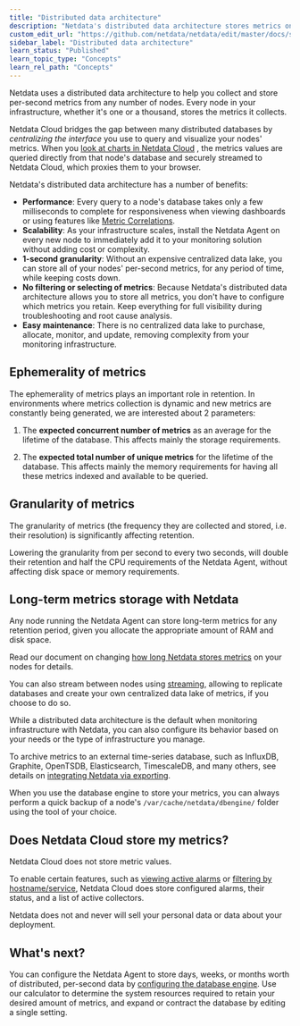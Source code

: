 ```yaml
---
title: "Distributed data architecture"
description: "Netdata's distributed data architecture stores metrics on individual nodes for high performance and scalability using all your granular metrics."
custom_edit_url: "https://github.com/netdata/netdata/edit/master/docs/store/distributed-data-architecture.md"
sidebar_label: "Distributed data architecture"
learn_status: "Published"
learn_topic_type: "Concepts"
learn_rel_path: "Concepts"
---
```



Netdata uses a distributed data architecture to help you collect and store per-second metrics from any number of nodes.
Every node in your infrastructure, whether it's one or a thousand, stores the metrics it collects.

Netdata Cloud bridges the gap between many distributed databases by _centralizing the interface_ you use to query and
visualize your nodes' metrics. When you [look at charts in Netdata Cloud](/docs/nightly/operations/netdata-cloud-visualizations/interact-with-dashboards-and-charts)
, the metrics values are queried directly from that node's database and securely streamed to Netdata Cloud, which
proxies them to your browser.

Netdata's distributed data architecture has a number of benefits:

- **Performance**: Every query to a node's database takes only a few milliseconds to complete for responsiveness when
  viewing dashboards or using features
  like [Metric Correlations](/docs/nightly/operations/metric-correlations).
- **Scalability**: As your infrastructure scales, install the Netdata Agent on every new node to immediately add it to
  your monitoring solution without adding cost or complexity.
- **1-second granularity**: Without an expensive centralized data lake, you can store all of your nodes' per-second
  metrics, for any period of time, while keeping costs down.
- **No filtering or selecting of metrics**: Because Netdata's distributed data architecture allows you to store all
  metrics, you don't have to configure which metrics you retain. Keep everything for full visibility during
  troubleshooting and root cause analysis.
- **Easy maintenance**: There is no centralized data lake to purchase, allocate, monitor, and update, removing
  complexity from your monitoring infrastructure.

## Ephemerality of metrics

The ephemerality of metrics plays an important role in retention. In environments where metrics collection is dynamic and
new metrics are constantly being generated, we are interested about 2 parameters:

1. The **expected concurrent number of metrics** as an average for the lifetime of the database. This affects mainly the
   storage requirements.

2. The **expected total number of unique metrics** for the lifetime of the database. This affects mainly the memory
   requirements for having all these metrics indexed and available to be queried.

## Granularity of metrics

The granularity of metrics (the frequency they are collected and stored, i.e. their resolution) is significantly
affecting retention.

Lowering the granularity from per second to every two seconds, will double their retention and half the CPU requirements
of the Netdata Agent, without affecting disk space or memory requirements.

## Long-term metrics storage with Netdata

Any node running the Netdata Agent can store long-term metrics for any retention period, given you allocate the
appropriate amount of RAM and disk space.

Read our document on changing [how long Netdata stores metrics](/docs/nightly/configuration/change-how-long-netdata-stores-metrics) on your nodes for
details.

You can also stream between nodes using [streaming](/docs/nightly/references/streaming-and-replication), allowing to replicate databases and create
your own centralized data lake of metrics, if you choose to do so.

While a distributed data architecture is the default when monitoring infrastructure with Netdata, you can also configure
its behavior based on your needs or the type of infrastructure you manage.

To archive metrics to an external time-series database, such as InfluxDB, Graphite, OpenTSDB, Elasticsearch,
TimescaleDB, and many others, see details on [integrating Netdata via exporting](/docs/nightly/concepts/export-metrics-to-external-time-series-databases).

When you use the database engine to store your metrics, you can always perform a quick backup of a node's
`/var/cache/netdata/dbengine/` folder using the tool of your choice.

## Does Netdata Cloud store my metrics?

Netdata Cloud does not store metric values.

To enable certain features, such as [viewing active alarms](/docs/nightly/operations/alerts/view-active-health-alarms)
or [filtering by hostname/service](https://learn.netdata.cloud/docs/cloud/war-rooms#node-filter), Netdata Cloud does
store configured alarms, their status, and a list of active collectors.

Netdata does not and never will sell your personal data or data about your deployment.

## What's next?

You can configure the Netdata Agent to store days, weeks, or months worth of distributed, per-second data by
[configuring the database engine](/docs/nightly/configuration/change-how-long-netdata-stores-metrics). Use our calculator to determine the system
resources required to retain your desired amount of metrics, and expand or contract the database by editing a single
setting.



